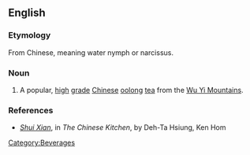 ==English==

===Etymology===
From Chinese, meaning water nymph or narcissus.

===Noun===
{{en-noun|-}}

# A popular, [[high]] [[grade]] [[Chinese]] [[oolong]] [[tea]] from the [[w:Wu Yi Mountains|Wu Yi Mountains]].

===References===
* ''[http://books.google.com/books?id=fsJvn_9qctwC&pg=PA227&dq=%22shui+xian%22&lr=&ei=W6zcSpq4BpiSlQSM67CaAQ#v=onepage&q=%22shui%20xian%22&f=false Shui Xian]'', in ''The Chinese Kitchen'', by Deh-Ta Hsiung, Ken Hom

[[Category:Beverages]]